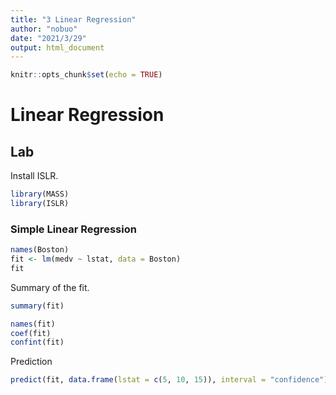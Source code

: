 ```yaml
---
title: "3 Linear Regression"
author: "nobuo"
date: "2021/3/29"
output: html_document
---
```


```r
knitr::opts_chunk$set(echo = TRUE)
```
# Linear Regression

## Lab

Install ISLR.

```r
library(MASS)
library(ISLR)
```

### Simple Linear Regression

```r
names(Boston)
fit <- lm(medv ~ lstat, data = Boston)
fit
```
Summary of the fit.

```r
summary(fit)
```
```r
names(fit)
coef(fit)
confint(fit)
```
Prediction
```r
predict(fit, data.frame(lstat = c(5, 10, 15)), interval = "confidence")
```



